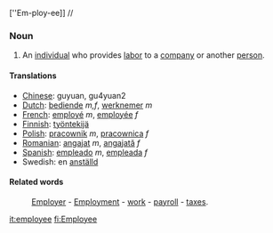 [''Em-ploy-ee]] //

=== Noun ===

#An [[individual]] who provides [[labor]] to a [[company]] or another [[person]].

==== Translations ====
*[[Chinese]]: guyuan, gu4yuan2
*[[Dutch]]: [[bediende]] ''m,f'', [[werknemer]] ''m''
*[[French]]: [[employé]] ''m'', [[employée]] ''f''
*[[Finnish]]: [[työntekijä]]
*[[Polish]]: [[pracownik]] ''m'', [[pracownica]] ''f''
*[[Romanian]]: [[angajat]] ''m'', [[angajată]] ''f''
*[[Spanish]]: [[empleado]] ''m'', [[empleada]] ''f''
*Swedish: en [[anställd]]

==== Related words ====
:[[Employer]] - [[Employment]] - [[work]] - [[payroll]] - [[taxes]].

[[it:employee]]
[[fi:Employee]]